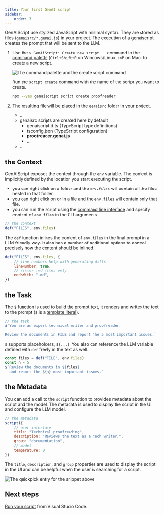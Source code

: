 ```yaml
---
title: Your first GenAI script
sidebar:
    order: 3
---
```


GenAIScript use stylized JavaScript with minimal syntax. 
They are stored as files (`genaisrc/*.genai.js`) in your project.
The execution of a genaiscript creates the prompt that will be sent to the LLM.

<Steps>
<ol>
<li>
<Tabs>
<TabItem label="Visual Studio Code">

Use the `> GenAiScript: Create new script...` command in the [command palette](https://code.visualstudio.com/docs/getstarted/userinterface#_command-palette) 
(`Ctrl+Shift+P` on Windows/Linux, `⇧⌘P` on Mac)
to create a new script.

![The command palette and the create script command](../../../assets/vscode-create-new-script.png)

</TabItem>
<TabItem label="CLI">

Run the `script create` command with the name of the script you want to create.

```bash
npx --yes genaiscript script create proofreader
```

</TabItem>
</Tabs>
</li><li>

The resulting file will be placed in the `genaisrc` folder in your project.

<FileTree>

- …
- genaisrc scripts are created here by default
  - genaiscript.d.ts (TypeScript type definitions)
  - tsconfig.json (TypeScript configuration)
  - **proofreader.genai.js**
  - …
- …

</FileTree>

</li>
</ol>
</Steps>


## the Context

GenAIScript exposes the context through the `env` variable. The context is implicitly defined by the location you start executing the script.

-   you can right click on a folder and the `env.files` will contain all the files nested in that folder.
-   you can right click on or in a file and the `env.files` will contain only that file.
-   you can run the script using the [command line interface](/genaiscript/reference/cli) and specify content of `env.files` in the CLI arguments.

```js title="proofreader.genai.js"
// the context
def("FILES", env.files)
```

The `def` function inlines the content of `env.files` in the final prompt in a LLM friendly way. It also has a number of additional options to control precisely how the content should be inlined.

```js title="proofreader.genai.js"
def("FILES", env.files, {
    // line numbers help with generating diffs
    lineNumber: true,
    // filter .md files only
    endsWith: ".md",
})
```

## the Task

The `$` function is used to build the prompt text, it renders and writes the text to the prompt
(`$` is a [template literal](https://developer.mozilla.org/en-US/docs/Web/JavaScript/Reference/Template_literals)).

```js title="proofreader.genai.js"
// the task
$`You are an expert technical writer and proofreader.

Review the documents in FILE and report the 5 most important issues.`
```

`$` supports placeholders, `${...}`. You also can reference 
the LLM variable defined with `def` freely in the text as well.

```js title="proofreader.genai.js"
const files = def("FILE", env.files)
const n = 5
$`Review the documents in ${files} 
  and report the ${n} most important issues.`
```

## the Metadata

You can add a call to the `script` function to provides metadata about the script
and the model. The metadata is used to display the script in the UI and configure the LLM model.

```js title="proofreader.genai.js"
// the metadata
script({
    // user interface
    title: "Technical proofreading",
    description: "Reviews the text as a tech writer.",
    group: "documentation",
    // model
    temperature: 0
})
```

The `title`, `description`, and `group` properties are used to display the script in the UI
and can be helpful when the user is searching for a script.

![The quickpick entry for the snippet above](../../../assets/vscode-select-script.png)

## Next steps

[Run your script](/genaiscript/getting-started/running-scripts) from Visual Studio Code.